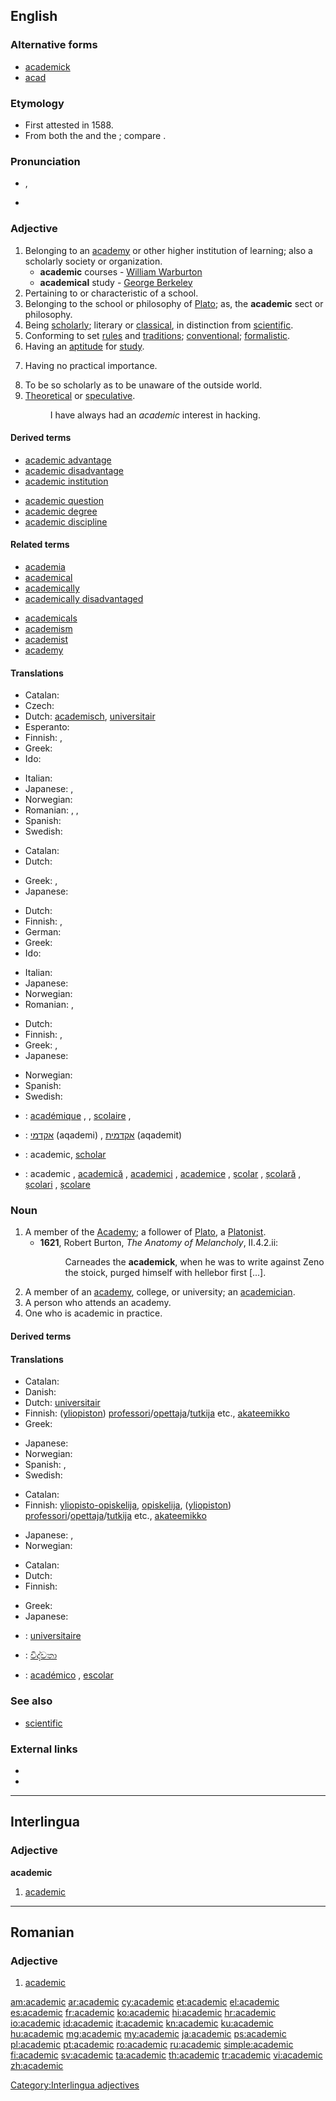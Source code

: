 ==English==

===Alternative forms===
* [[academick]] {{qualifier|obsolete}}
* [[acad]] {{qualifier|abbreviation}}

===Etymology===
* First attested in 1588.
* From both the {{etyl|ML.|lang=en}} {{term|academicus|acadēmicus|lang=la}} and the {{etyl|fr|en}} {{term|académique|lang=fr}}; compare {{term|academy|lang=en}}.

===Pronunciation===
* {{a|US}} {{IPA|/ˌæk.ə.ˈdɛm.ɪk/}}, {{X-SAMPA|/%{k@"dEmIk/}}
* {{audio|En-us-academic.ogg|Audio (US)}}
*: {{rhymes|ɛmɪk}}

===Adjective===
{{en-adj}}

# Belonging to an [[academy]] or other higher institution of learning; also a scholarly society or organization.
#* '''academic''' courses - [[w:William Warburton|William Warburton]]
#* '''academical''' study - [[w:George Berkeley|George Berkeley]]
# Pertaining to or characteristic of a school.
# Belonging to the school or philosophy of [[Plato]]; as, the '''academic''' sect or philosophy.
# Being [[scholarly]]; literary or [[classical]], in distinction from [[scientific]].
# Conforming to set [[rule]]s and [[tradition]]s; [[conventional]]; [[formalistic]].
# Having an [[aptitude]] for [[study]].
# {{context|pejorative}} Having no practical importance.
# To be so scholarly as to be unaware of the outside world.
# [[theoretical|Theoretical]] or [[speculative]].
#: I have always had an ''academic'' interest in hacking.

====Derived terms====
{{rel-top|Terms derived from ''academic'' (adjective)}}
* [[academic advantage]]
* [[academic disadvantage]]
* [[academic institution]]
{{rel-mid}}
* [[academic question]]
* [[academic degree]]
* [[academic discipline]]
{{rel-bottom}}

====Related terms====
{{rel-top|Terms etymologically related to ''academic'' (adjective)}}
* [[academia]]
* [[academical]]
* [[academically]]
* [[academically disadvantaged]]
{{rel-mid}}
* [[academicals]]
* [[academism]]
* [[academist]]
* [[academy]]
{{rel-bottom}}

====Translations====
{{trans-top|belonging to an academy or other higher institution of learning}}
* Catalan: {{t-|ca|acadèmic}}
* Czech: {{t-|cs|akademický|m}}
* Dutch: [[academisch]], [[universitair]]
* Esperanto: {{t-|eo|akademia}}
* Finnish: {{t-|fi|akateeminen}}, {{t-|fi|yliopistollinen}}
* Greek: {{t+|el|ακαδημαϊκός||tr=akadimaïkós}}
* Ido: {{t+|io|akademiala|xs=Ido}}
{{trans-mid}}
* Italian: {{t+|it|accademico}}
* Japanese: {{t-|ja|学問の|tr=gakumonno}}, {{t-|ja|大学の|tr=daigakuno}}
* Norwegian: {{t+|no|akademisk}}
* Romanian: {{t-|ro|universitar|m|n}}, {{t-|ro|universitară|f}}, {{t+|ro|academic|m|n}}
* Spanish: {{t+|es|académico}}
* Swedish: {{t+|sv|akademisk}}
{{trans-bottom}}

{{trans-top|belonging to the school or philosophy of Plato}}
* Catalan: {{t-|ca|acadèmic}}
* Dutch: {{t+|nl|academisch}}
{{trans-mid}}
* Greek: {{t+|el|ακαδημαϊκός|m|tr=akadimaïkós}}, {{t+|el|πλατωνικός|m|tr=platonikós}}
* Japanese: {{t-|ja|プラトン学派の|tr=puraton gakuha no}}
{{trans-bottom}}

{{trans-top|scholarly; literary or classical, in distinction from scientific}}
* Dutch: {{t+|nl|academisch}}
* Finnish: {{t-|fi|akateeminen}}, {{t-|fi|teoreettinen}}
* German: {{t-|de|akademisch}}
* Greek: {{t+|el|ακαδημαϊκός||tr=akadimaïkós}}
* Ido: {{t-|io|academiala|xs=Ido}}
{{trans-mid}}
* Italian: {{t+|it|accademico}}
* Japanese: {{t-|ja|人文的な|tr=jinbuntekina}}
* Norwegian: {{t+|no|akademisk}}
* Romanian: {{t+|ro|academic|m|n}}, {{t-|ro|academică|f}}
{{trans-bottom}}

{{trans-top|having no practical importance}}
* Dutch: {{t+|nl|academisch}}
* Finnish: {{t-|fi|akateeminen}}, {{t-|fi|teoreettinen}}
* Greek: {{t+|el|θεωρητικός||tr=theoritikós}}, {{t+|el|ακαδημαϊκός|m|tr=akadimaïkós}}
* Japanese: {{t-|ja|非現実的な|tr=higenjitsutekina}}
{{trans-mid}}
* Norwegian: {{t+|no|akademisk}}
* Spanish: {{t+|es|teórico}}
* Swedish: {{t+|sv|akademisk}}
{{trans-bottom}}

{{checktrans-top}}
* {{ttbc|fr}}: [[académique]] {{m}}, {{f}}, [[scolaire]] {{m}}, {{f}}
* {{ttbc|he}}: [[אקדמי]] (aqademi) {{m}}, [[אקדמית]] (aqademit) {{f}}
* {{ttbc|ia}}: academic, [[scholar]]
{{trans-mid}}
* {{ttbc|ro}}: academic {{m}}, [[academică]] {{f}}, [[academici]] {{m}} {{p}}, [[academice]] {{f}} {{p}}, [[școlar]] {{m}}, [[școlară]] {{f}}, [[școlari]] {{m}} {{p}}, [[școlare]] {{f}} {{p}}
{{trans-bottom}}

===Noun===
{{en-noun}}

# A member of the [[Academy]]; a follower of [[Plato]], a [[Platonist]].
#* '''1621''', Robert Burton, ''The Anatomy of Melancholy'', II.4.2.ii:
#*: Carneades the '''academick''', when he was to write against Zeno the stoick, purged himself with hellebor first [...].
# A member of an [[academy]], college, or university; an [[academician]].
# A person who attends an academy.
# One who is academic in practice.

====Derived terms====
{{rel-top|Terms derived from ''academic'' (noun)}}
{{rel-mid}}
{{rel-bottom}}

====Translations====
{{trans-top|member of an academy, college, or university}}
* Catalan: {{t-|ca|acadèmic|m}}
* Danish: {{t+|da|akademiker|c}}
* Dutch: [[universitair]] {{m}}
* Finnish: ([[yliopisto|yliopiston]]) [[professori]]/[[opettaja]]/[[tutkija]] etc., [[akateemikko]]
* Greek: {{t+|el|ακαδημαϊκός|c|tr=akadimaïkós}}
{{trans-mid}}
* Japanese: {{t+|ja|学者|tr=gakusha}}
* Norwegian: {{t+|no|akademiker|m}}
* Spanish: {{t+|es|académico|m}}, {{t-|es|escolar|m}}
* Swedish: {{t+|sv|akademiker|c}}
{{trans-bottom}}

{{trans-top|person who attends an academy}}
* Catalan: {{t-|ca|acadèmic|m}}
* Finnish: [[yliopisto-opiskelija]], [[opiskelija]], ([[yliopisto|yliopiston]]) [[professori]]/[[opettaja]]/[[tutkija]] etc., [[akateemikko]] {{qualifier|rarely}}
{{trans-mid}}
* Japanese: {{t+|ja|学生|tr=gakusei}}, {{t+|ja|大学生|tr=daigakusei}}
* Norwegian: {{t+|no|akademiker|m}}
{{trans-bottom}}

{{trans-top|Platonist}}
* Catalan: {{t-|ca|acadèmic|m}}
* Dutch: {{t+|nl|academicus|m}}
* Finnish: {{t+|fi|akateemikko}}
{{trans-mid}}
* Greek: {{t-|el|πλατωνιστής|m|tr=platonistís}}
* Japanese: {{t-|ja|プラトン学派の人|tr=puraton gakuha no hito}}
{{trans-bottom}}

{{checktrans-top}}
* {{ttbc|fr}}: [[universitaire]] {{m}}
* {{ttbc|si}}: [[විද්වතා]] {{n}}
{{trans-mid}}
* {{ttbc|es}}: [[académico]] {{m}}, [[escolar]] {{m}}
{{trans-bottom}}

===See also===
* [[scientific]]

===External links===
* {{R:Webster 1913}}
* {{R:Century 1911}}

----

==Interlingua==

===Adjective===
'''academic'''

# [[#English|academic]]

[[Category:Interlingua adjectives]]

----

==Romanian==

===Adjective===
{{head|ro|adjective|g=m|feminine|academică|masculine plural|academici|feminine plural|academice}}

# [[#English|academic]]

[[am:academic]]
[[ar:academic]]
[[cy:academic]]
[[et:academic]]
[[el:academic]]
[[es:academic]]
[[fr:academic]]
[[ko:academic]]
[[hi:academic]]
[[hr:academic]]
[[io:academic]]
[[id:academic]]
[[it:academic]]
[[kn:academic]]
[[ku:academic]]
[[hu:academic]]
[[mg:academic]]
[[my:academic]]
[[ja:academic]]
[[ps:academic]]
[[pl:academic]]
[[pt:academic]]
[[ro:academic]]
[[ru:academic]]
[[simple:academic]]
[[fi:academic]]
[[sv:academic]]
[[ta:academic]]
[[th:academic]]
[[tr:academic]]
[[vi:academic]]
[[zh:academic]]